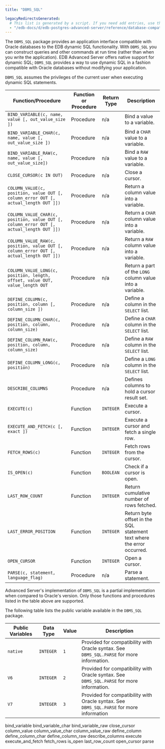 ```yaml
---
title: "DBMS_SQL"

legacyRedirectsGenerated:
  # This list is generated by a script. If you need add entries, use the `legacyRedirects` key.
  - "/edb-docs/d/edb-postgres-advanced-server/reference/database-compatibility-for-oracle-developers-built-in-package-guide/13/dbms_sql.html"
---
```


The `DBMS_SQL` package provides an application interface compatible with Oracle databases to the EDB dynamic SQL functionality. With `DBMS_SQL` you can construct queries and other commands at run time (rather than when you write the application). EDB Advanced Server offers native support for dynamic SQL; `DBMS_SQL` provides a way to use dynamic SQL in a fashion compatible with Oracle databases without modifying your application.

`DBMS_SQL` assumes the privileges of the current user when executing dynamic SQL statements.

| Function/Procedure                                                                      | Function or Procedure | Return Type | Description                                                            |
| --------------------------------------------------------------------------------------- | --------------------- | ----------- | ---------------------------------------------------------------------- |
| `BIND_VARIABLE(c, name, value [, out_value_size ])`                                     | Procedure             | n/a         | Bind a value to a variable.                                            |
| `BIND_VARIABLE_CHAR(c, name, value [, out_value_size ])`                                | Procedure             | n/a         | Bind a `CHAR` value to a variable.                                     |
| `BIND_VARIABLE_RAW(c, name, value [, out_value_size])`                                  | Procedure             | n/a         | Bind a `RAW` value to a variable.                                      |
| `CLOSE_CURSOR(c IN OUT)`                                                                | Procedure             | n/a         | Close a cursor.                                                        |
| `COLUMN_VALUE(c, position, value OUT [, column_error OUT [, actual_length OUT ]])`      | Procedure             | n/a         | Return a column value into a variable.                                 |
| `COLUMN_VALUE_CHAR(c, position, value OUT [, column_error OUT [, actual_length OUT ]])` | Procedure             | n/a         | Return a `CHAR` column value into a variable.                          |
| `COLUMN_VALUE_RAW(c, position, value OUT [, column_error OUT [, actual_length OUT ]])`  | Procedure             | n/a         | Return a `RAW` column value into a variable.                           |
| `COLUMN_VALUE_LONG(c, position, length, offset, value OUT, value_length OUT`            | Procedure             | n/a         | Return a part of the `LONG` column value into a variable.              |
| `DEFINE_COLUMN(c, position, column [, column_size ])`                                   | Procedure             | n/a         | Define a column in the `SELECT` list.                                  |
| `DEFINE_COLUMN_CHAR(c, position, column, column_size)`                                  | Procedure             | n/a         | Define a `CHAR` column in the `SELECT` list.                           |
| `DEFINE_COLUMN_RAW(c, position, column, column_size)`                                   | Procedure             | n/a         | Define a `RAW` column in the `SELECT` list.                            |
| `DEFINE_COLUMN_LONG(c, position)`                                                       | Procedure             | n/a         | Define a `LONG` column in the `SELECT` list.                           |
| `DESCRIBE_COLUMNS`                                                                      | Procedure             | n/a         | Defines columns to hold a cursor result set.                           |
| `EXECUTE(c)`                                                                            | Function              | `INTEGER`   | Execute a cursor.                                                      |
| `EXECUTE_AND_FETCH(c [, exact ])`                                                       | Function              | `INTEGER`   | Execute a cursor and fetch a single row.                               |
| `FETCH_ROWS(c)`                                                                         | Function              | `INTEGER`   | Fetch rows from the cursor.                                            |
| `IS_OPEN(c)`                                                                            | Function              | `BOOLEAN`   | Check if a cursor is open.                                             |
| `LAST_ROW_COUNT`                                                                        | Function              | `INTEGER`   | Return cumulative number of rows fetched.                              |
| `LAST_ERROR_POSITION`                                                                   | Function              | `INTEGER`   | Return byte offset in the SQL statement text where the error occurred. |
| `OPEN_CURSOR`                                                                           | Function              | `INTEGER`   | Open a cursor.                                                         |
| `PARSE(c, statement, language_flag)`                                                    | Procedure             | n/a         | Parse a statement.                                                     |

Advanced Server's implementation of `DBMS_SQL` is a partial implementation when compared to Oracle's version. Only those functions and procedures listed in the table above are supported.

The following table lists the public variable available in the `DBMS_SQL` package.

| Public Variables | Data Type | Value | Description                                                                               |
| ---------------- | --------- | ----- | ----------------------------------------------------------------------------------------- |
| `native`         | `INTEGER` | `1`   | Provided for compatibility with Oracle syntax. See `DBMS_SQL.PARSE` for more information. |
| `V6`             | `INTEGER` | `2`   | Provided for compatibility with Oracle syntax. See `DBMS_SQL.PARSE` for more information. |
| `V7`             | `INTEGER` | `3`   | Provided for compatibility with Oracle syntax. See `DBMS_SQL.PARSE` for more information  |

<div class="toctree" maxdepth="5">

bind_variable bind_variable_char bind_variable_raw close_cursor column_value column_value_char column_value_raw define_column define_column_char define_column_raw describe_columns execute execute_and_fetch fetch_rows is_open last_row_count open_cursor parse

</div>
